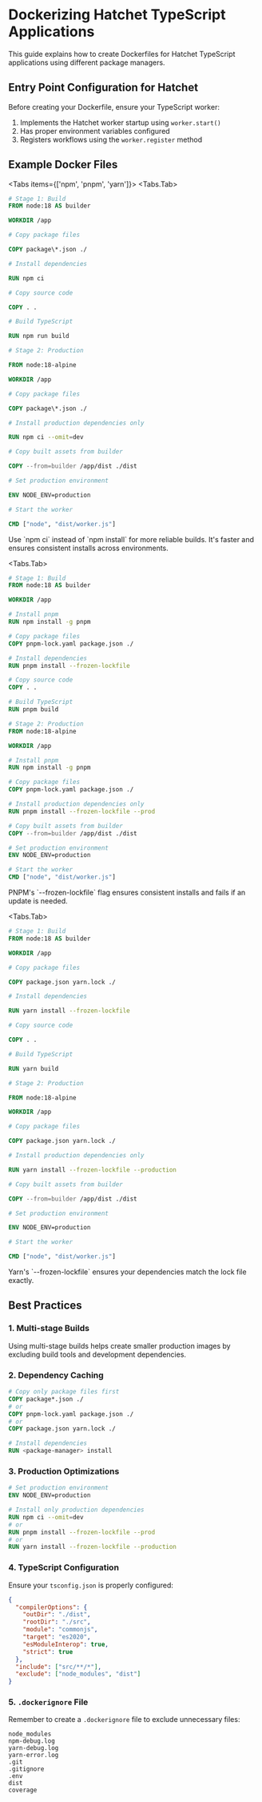 
# Dockerizing Hatchet TypeScript Applications

This guide explains how to create Dockerfiles for Hatchet TypeScript applications using different package managers.

## Entry Point Configuration for Hatchet

Before creating your Dockerfile, ensure your TypeScript worker:

1. Implements the Hatchet worker startup using `worker.start()`
2. Has proper environment variables configured
3. Registers workflows using the `worker.register` method

## Example Docker Files

<Tabs items={['npm', 'pnpm', 'yarn']}>
  <Tabs.Tab>

```dockerfile
# Stage 1: Build
FROM node:18 AS builder

WORKDIR /app

# Copy package files

COPY package\*.json ./

# Install dependencies

RUN npm ci

# Copy source code

COPY . .

# Build TypeScript

RUN npm run build

# Stage 2: Production

FROM node:18-alpine

WORKDIR /app

# Copy package files

COPY package\*.json ./

# Install production dependencies only

RUN npm ci --omit=dev

# Copy built assets from builder

COPY --from=builder /app/dist ./dist

# Set production environment

ENV NODE_ENV=production

# Start the worker

CMD ["node", "dist/worker.js"]

```

<Callout type="info">
    Use `npm ci` instead of `npm install` for more reliable builds. It's faster and ensures consistent installs across environments.
</Callout>
  </Tabs.Tab>

  <Tabs.Tab>

```dockerfile
# Stage 1: Build
FROM node:18 AS builder

WORKDIR /app

# Install pnpm
RUN npm install -g pnpm

# Copy package files
COPY pnpm-lock.yaml package.json ./

# Install dependencies
RUN pnpm install --frozen-lockfile

# Copy source code
COPY . .

# Build TypeScript
RUN pnpm build

# Stage 2: Production
FROM node:18-alpine

WORKDIR /app

# Install pnpm
RUN npm install -g pnpm

# Copy package files
COPY pnpm-lock.yaml package.json ./

# Install production dependencies only
RUN pnpm install --frozen-lockfile --prod

# Copy built assets from builder
COPY --from=builder /app/dist ./dist

# Set production environment
ENV NODE_ENV=production

# Start the worker
CMD ["node", "dist/worker.js"]
```

<Callout type="info">
    PNPM's `--frozen-lockfile` flag ensures consistent installs and fails if an update is needed.
</Callout>
  </Tabs.Tab>

  <Tabs.Tab>

```dockerfile
# Stage 1: Build
FROM node:18 AS builder

WORKDIR /app

# Copy package files

COPY package.json yarn.lock ./

# Install dependencies

RUN yarn install --frozen-lockfile

# Copy source code

COPY . .

# Build TypeScript

RUN yarn build

# Stage 2: Production

FROM node:18-alpine

WORKDIR /app

# Copy package files

COPY package.json yarn.lock ./

# Install production dependencies only

RUN yarn install --frozen-lockfile --production

# Copy built assets from builder

COPY --from=builder /app/dist ./dist

# Set production environment

ENV NODE_ENV=production

# Start the worker

CMD ["node", "dist/worker.js"]

```

<Callout type="info">
    Yarn's `--frozen-lockfile` ensures your dependencies match the lock file exactly.
</Callout>
  </Tabs.Tab>
</Tabs>

## Best Practices

### 1. Multi-stage Builds

Using multi-stage builds helps create smaller production images by excluding build tools and development dependencies.

### 2. Dependency Caching

```dockerfile
# Copy only package files first
COPY package*.json ./
# or
COPY pnpm-lock.yaml package.json ./
# or
COPY package.json yarn.lock ./

# Install dependencies
RUN <package-manager> install
```

### 3. Production Optimizations

```dockerfile
# Set production environment
ENV NODE_ENV=production

# Install only production dependencies
RUN npm ci --omit=dev
# or
RUN pnpm install --frozen-lockfile --prod
# or
RUN yarn install --frozen-lockfile --production
```

### 4. TypeScript Configuration

Ensure your `tsconfig.json` is properly configured:

```json
{
  "compilerOptions": {
    "outDir": "./dist",
    "rootDir": "./src",
    "module": "commonjs",
    "target": "es2020",
    "esModuleInterop": true,
    "strict": true
  },
  "include": ["src/**/*"],
  "exclude": ["node_modules", "dist"]
}
```

### 5. `.dockerignore` File

Remember to create a `.dockerignore` file to exclude unnecessary files:

```
node_modules
npm-debug.log
yarn-debug.log
yarn-error.log
.git
.gitignore
.env
dist
coverage
```
